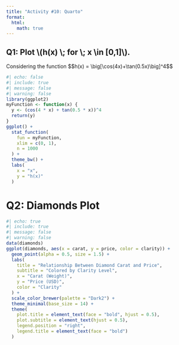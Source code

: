 ```yaml
---
title: "Activity #10: Quarto"
format:
  html:
    math: true
---
```


## Q1: Plot \\(h(x) \\; for \\; x \\in \[0,1\]\\).

Considering the function \$\$h(x) = \\big\[\\cos(4x)+\\tan(0.5x)\\big\]\^4\$\$

```r
#| echo: false
#| include: true
#| message: false
#| warning: false
library(ggplot2)
myFunction <- function(x) {
  y <- (cos(4 * x) + tan(0.5 * x))^4
  return(y)
}
ggplot() +
  stat_function(
    fun = myFunction,
    xlim = c(0, 1),
    n = 1000
  ) +
  theme_bw() +
  labs(
    x = "x",
    y = "h(x)"
  )

```

# Q2: Diamonds Plot

```r
#| echo: true
#| include: true
#| message: false
#| warning: false
data(diamonds)
ggplot(diamonds, aes(x = carat, y = price, color = clarity)) +
  geom_point(alpha = 0.5, size = 1.5) +
  labs(
    title = "Relationship Between Diamond Carat and Price",
    subtitle = "Colored by Clarity Level",
    x = "Carat (Weight)",
    y = "Price (USD)",
    color = "Clarity"
  ) +
  scale_color_brewer(palette = "Dark2") +
  theme_minimal(base_size = 14) +
  theme(
    plot.title = element_text(face = "bold", hjust = 0.5),
    plot.subtitle = element_text(hjust = 0.5),
    legend.position = "right",
    legend.title = element_text(face = "bold")
  )
```

